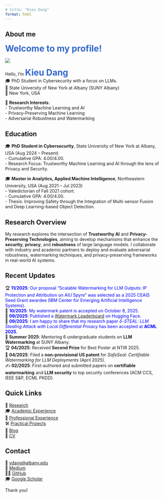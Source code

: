 ```yaml
---
# title: "Kieu Dang"
format: html
---
```


## About me

<span style="font-size: 28px; color: #3366cc;"><strong> Welcome to my profile! </strong></span> 

::: {.grid}
::: {.g-col-4}
![](images/picofme.png)
:::

::: {.g-col-8}
Hello, I'm <span style="font-size: 28px; color: #3366cc;"><strong>Kieu Dang</strong></span> <br>
🎓 PhD Student in Cybersecurity with a focus on LLMs.<br>
🏫 State University of New York at Albany (SUNY Albany)<br>
📍 New York, USA <br>

🔬 **Research Interests**:  
- Trustworthy Machine Learning and AI  
- Privacy-Preserving Machine Learning  
- Adversarial Robustness and Watermarking

:::
:::

## Education

🎓 **PhD Student in Cybersecurity**, State University of New York at Albany, USA (Aug 2024 – Present)  <br>
  - Cumulative GPA: 4.00/4.00. <br>
  - Research Focus: Trustworthy Machine Learning and AI through the lens of Privacy and Security.

🎓 **Master in Analytics, Applied Machine Intelligence**, Northeastern University, USA (Aug 2021 – Jul 2023) <br>
  - Valedictorian of Fall 2021 cohort. <br>
  - Cumulative GPA: 4.00/4.00.  <br>
  - Thesis: Improving Safety through the Integration of Multi-sensor Fusion and Deep Learning-based Object Detection.

## Research Overview

My research explores the intersection of **Trustworthy AI** and **Privacy-Preserving Technologies**, aiming to develop mechanisms that enhance the **security**, **privacy**, and **robustness** of large language models. I collaborate with industry and academic partners to deploy and evaluate adversarial robustness, watermarking techniques, and privacy-preserving frameworks in real-world AI systems.

## Recent Updates
🏆 <span style="color:blue;">**11/2025**: Our proposal “Scalable Watermarking for LLM Outputs: IP Protection and Attribution on AIU Spyre” was selected as a 2025 CEAIS Seed Grant awardee (IBM Center for Emerging Artificial Intelligence Systems).</span><br>
📜 <span style="color:blue;">**10/2025**: My watermark patent is accepted on October 8, 2025.</span><br>
🔬 <span style="color:blue;">**09/2025**: Published a [Watermark Leaderboard](https://huggingface.co/spaces/kirudang/watermark-leaderboard) on Hugging Face.</span><br>
🎉 <span style="color:blue;">**09/2025**: I am happy to share that my research paper *$\delta$-STEAL: LLM Stealing Attack with Local Differential Privacy* has been accepted at **ACML 2025**.</span><br>
🚀 **Summer 2025**: Mentoring 6 undergraduate students on **LLM Watermarking** at SUNY Albany. <br>
🏆 **04/2025**: Received **Second Prize** for Best Poster at NTIR 2025.  <br>
📜 **04/2025**: Filed a **non-provisional US patent** for *SafeSeal: Certifiable Watermarking for LLM Deployments* (April 2025).  <br>
✍️ **02/2025**: First-authored and submitted papers on **certifiable watermarking** and **LLM security** to top security conferences (ACM CCS, IEEE S&P, ECML PKDD).  <br>

## Quick Links

🔬 [Research](/research/index.html) <br>
🎓 [Academic Experience](/academic.html) <br>
💼 [Professional Experience](/professional.html) <br>
🛠️ [Practical Projects](/projects.html) <br>
📝 [Blog](/blog/index.html) <br>
📄 [CV](/cv.pdf)

## Contact  
📧 [vdang@albany.edu](mailto:vdang@albany.edu)  <br>
📰 [Medium](https://medium.com/@kirudang)  <br>
🧑‍💻 [GitHub](https://github.com/kirudang)  <br>
🎓 [Google Scholar](https://scholar.google.com/citations?hl=en&user=QOjXeq4AAAAJ)

Thank you!
